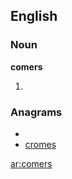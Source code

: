 ==English==

===Noun===
'''comers'''

#{{plural of|[[comer]]}}

===Anagrams===
* {{alphagram|cemors}}
* [[cromes#English|cromes]]


[[ar:comers]]
